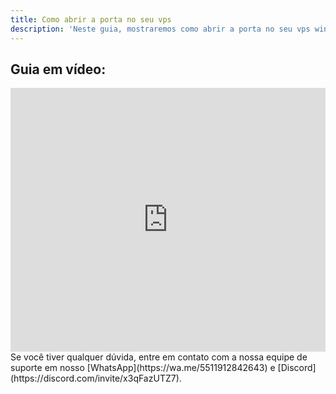 ```yaml
---
title: Como abrir a porta no seu vps
description: 'Neste guia, mostraremos como abrir a porta no seu vps windows.'
---
```


## Guia em vídeo:
<iframe
  width="100%"
  height="422"
  src="https://www.youtube.com/embed/ALQK84eFiEk?si=t2UkSlgYLe8BiQzy"
  title="YouTube video player"
  frameborder="0"
  allow="accelerometer; autoplay; clipboard-write; encrypted-media; gyroscope; picture-in-picture"
  allowfullscreen
></iframe>

<Check>
Se você tiver qualquer dúvida, entre em contato com a nossa equipe de suporte
em nosso [WhatsApp](https://wa.me/5511912842643) 
e [Discord](https://discord.com/invite/x3qFazUTZ7).
</Check>